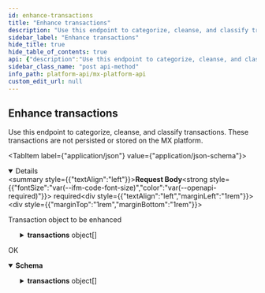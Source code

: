 ```yaml
---
id: enhance-transactions
title: "Enhance transactions"
description: "Use this endpoint to categorize, cleanse, and classify transactions. These transactions are not persisted or stored on the MX platform."
sidebar_label: "Enhance transactions"
hide_title: true
hide_table_of_contents: true
api: {"description":"Use this endpoint to categorize, cleanse, and classify transactions. These transactions are not persisted or stored on the MX platform.","operationId":"enhanceTransactions","requestBody":{"content":{"application/json":{"schema":{"properties":{"transactions":{"items":{"properties":{"amount":{"example":21.33,"type":"number"},"description":{"example":"ubr* pending.uber.com","type":"string"},"extended_transaction_type":{"example":"partner_transaction_type","type":"string"},"id":{"example":"ID-123","type":"string"},"memo":{"example":"Additional-information*on_transaction","type":"string"},"merchant_category_code":{"example":4121,"type":"integer"},"type":{"example":"DEBIT","type":"string"}},"required":["description","id"],"type":"object"},"type":"array"}},"type":"object"}}},"description":"Transaction object to be enhanced","required":true},"responses":{"200":{"content":{"application/vnd.mx.api.v1+json":{"schema":{"properties":{"transactions":{"items":{"properties":{"amount":{"example":21.33,"nullable":true,"type":"number"},"categorized_by":{"example":13,"nullable":true,"type":"integer"},"category":{"example":"Rental Car & Taxi","nullable":true,"type":"string"},"category_guid":{"example":"CAT-9588eaad-90a4-bb5c-66c8-1812503d0db8","nullable":true,"type":"string"},"described_by":{"example":6,"nullable":true,"type":"integer"},"description":{"example":"Uber","nullable":true,"type":"string"},"extended_transaction_type":{"example":"partner_transaction_type","nullable":true,"type":"string"},"id":{"example":"ID-123","nullable":true,"type":"string"},"is_bill_pay":{"example":false,"nullable":true,"type":"boolean"},"is_direct_deposit":{"example":false,"nullable":true,"type":"boolean"},"is_expense":{"example":false,"nullable":true,"type":"boolean"},"is_fee":{"example":false,"nullable":true,"type":"boolean"},"is_income":{"example":false,"nullable":true,"type":"boolean"},"is_international":{"example":false,"nullable":true,"type":"boolean"},"is_overdraft_fee":{"example":false,"nullable":true,"type":"boolean"},"is_payroll_advance":{"example":false,"nullable":true,"type":"boolean"},"is_subscription":{"example":false,"nullable":true,"type":"boolean"},"memo":{"example":"Additional-information*on_transaction","nullable":true,"type":"string"},"merchant_category_code":{"example":4121,"nullable":true,"type":"integer"},"merchant_guid":{"example":"MCH-14f25b63-ef47-a38e-b2b6-d02b280b6e4e","nullable":true,"type":"string"},"merchant_location_guid":{"example":"MCL-00024e59-18b5-4d79-b879-2a7896726fea","nullable":true,"type":"string"},"original_description":{"example":"ubr* pending.uber.com","nullable":true,"type":"string"},"type":{"example":"DEBIT","nullable":true,"type":"string"}},"type":"object"},"type":"array"}},"type":"object"}}},"description":"OK"}},"tags":["transactions"],"method":"post","path":"/transactions/enhance","servers":[{"url":"https://api.mx.com"},{"url":"https://int-api.mx.com"}],"security":[{"basicAuth":[]}],"securitySchemes":{"basicAuth":{"scheme":"basic","type":"http"}},"jsonRequestBodyExample":{"transactions":[{"amount":21.33,"description":"ubr* pending.uber.com","extended_transaction_type":"partner_transaction_type","id":"ID-123","memo":"Additional-information*on_transaction","merchant_category_code":4121,"type":"DEBIT"}]},"info":{"contact":{"name":"MX Platform API","url":"https://www.mx.com/products/platform-api"},"description":"The MX Platform API is a powerful, fully-featured API designed to make aggregating and enhancing financial data easy and reliable. It can seamlessly connect your app or website to tens of thousands of financial institutions.","title":"MX Platform API","version":"0.1.0"},"postman":{"name":"Enhance transactions","description":{"content":"Use this endpoint to categorize, cleanse, and classify transactions. These transactions are not persisted or stored on the MX platform.","type":"text/plain"},"url":{"path":["transactions","enhance"],"host":["{{baseUrl}}"],"query":[],"variable":[]},"header":[{"key":"Content-Type","value":"application/json"},{"key":"Accept","value":"application/vnd.mx.api.v1+json"}],"method":"POST","body":{"mode":"raw","raw":"\"\"","options":{"raw":{"language":"json"}}}}}
sidebar_class_name: "post api-method"
info_path: platform-api/mx-platform-api
custom_edit_url: null
---
```



## Enhance transactions



Use this endpoint to categorize, cleanse, and classify transactions. These transactions are not persisted or stored on the MX platform.

<MimeTabs><TabItem label={"application/json"} value={"application/json-schema"}><details style={{}} data-collapsed={false} open={true}><summary style={{"textAlign":"left"}}><strong>Request Body</strong><strong style={{"fontSize":"var(--ifm-code-font-size)","color":"var(--openapi-required)"}}> required</strong></summary><div style={{"textAlign":"left","marginLeft":"1rem"}}><div style={{"marginTop":"1rem","marginBottom":"1rem"}}>

Transaction object to be enhanced

</div></div><ul style={{"marginLeft":"1rem"}}><SchemaItem collapsible={true} className={"schemaItem"}><details style={{}}><summary style={{}}><strong>transactions</strong><span style={{"opacity":"0.6"}}> object[]</span></summary><div style={{"marginLeft":"1rem"}}><li><div style={{"fontSize":"var(--ifm-code-font-size)","opacity":"0.6","marginLeft":"-.5rem","paddingBottom":".5rem"}}>Array [</div></li><SchemaItem collapsible={false} name={"amount"} required={false} schemaName={"number"} qualifierMessage={undefined} schema={{"example":21.33,"type":"number"}}></SchemaItem><SchemaItem collapsible={false} name={"description"} required={true} schemaName={"string"} qualifierMessage={undefined} schema={{"example":"ubr* pending.uber.com","type":"string"}}></SchemaItem><SchemaItem collapsible={false} name={"extended_transaction_type"} required={false} schemaName={"string"} qualifierMessage={undefined} schema={{"example":"partner_transaction_type","type":"string"}}></SchemaItem><SchemaItem collapsible={false} name={"id"} required={true} schemaName={"string"} qualifierMessage={undefined} schema={{"example":"ID-123","type":"string"}}></SchemaItem><SchemaItem collapsible={false} name={"memo"} required={false} schemaName={"string"} qualifierMessage={undefined} schema={{"example":"Additional-information*on_transaction","type":"string"}}></SchemaItem><SchemaItem collapsible={false} name={"merchant_category_code"} required={false} schemaName={"integer"} qualifierMessage={undefined} schema={{"example":4121,"type":"integer"}}></SchemaItem><SchemaItem collapsible={false} name={"type"} required={false} schemaName={"string"} qualifierMessage={undefined} schema={{"example":"DEBIT","type":"string"}}></SchemaItem><li><div style={{"fontSize":"var(--ifm-code-font-size)","opacity":"0.6","marginLeft":"-.5rem"}}>]</div></li></div></details></SchemaItem></ul></details></TabItem></MimeTabs><div><ApiTabs><TabItem label={"200"} value={"200"}><div>

OK

</div><div><MimeTabs schemaType={"response"}><TabItem label={"application/vnd.mx.api.v1+json"} value={"application/vnd.mx.api.v1+json"}><SchemaTabs><TabItem label={"Schema"} value={"Schema"}><details style={{}} data-collapsed={false} open={true}><summary style={{"textAlign":"left"}}><strong>Schema</strong></summary><div style={{"textAlign":"left","marginLeft":"1rem"}}></div><ul style={{"marginLeft":"1rem"}}><SchemaItem collapsible={true} className={"schemaItem"}><details style={{}}><summary style={{}}><strong>transactions</strong><span style={{"opacity":"0.6"}}> object[]</span></summary><div style={{"marginLeft":"1rem"}}><li><div style={{"fontSize":"var(--ifm-code-font-size)","opacity":"0.6","marginLeft":"-.5rem","paddingBottom":".5rem"}}>Array [</div></li><SchemaItem collapsible={false} name={"amount"} required={false} schemaName={"number"} qualifierMessage={undefined} schema={{"example":21.33,"nullable":true,"type":"number"}}></SchemaItem><SchemaItem collapsible={false} name={"categorized_by"} required={false} schemaName={"integer"} qualifierMessage={undefined} schema={{"example":13,"nullable":true,"type":"integer"}}></SchemaItem><SchemaItem collapsible={false} name={"category"} required={false} schemaName={"string"} qualifierMessage={undefined} schema={{"example":"Rental Car & Taxi","nullable":true,"type":"string"}}></SchemaItem><SchemaItem collapsible={false} name={"category_guid"} required={false} schemaName={"string"} qualifierMessage={undefined} schema={{"example":"CAT-9588eaad-90a4-bb5c-66c8-1812503d0db8","nullable":true,"type":"string"}}></SchemaItem><SchemaItem collapsible={false} name={"described_by"} required={false} schemaName={"integer"} qualifierMessage={undefined} schema={{"example":6,"nullable":true,"type":"integer"}}></SchemaItem><SchemaItem collapsible={false} name={"description"} required={false} schemaName={"string"} qualifierMessage={undefined} schema={{"example":"Uber","nullable":true,"type":"string"}}></SchemaItem><SchemaItem collapsible={false} name={"extended_transaction_type"} required={false} schemaName={"string"} qualifierMessage={undefined} schema={{"example":"partner_transaction_type","nullable":true,"type":"string"}}></SchemaItem><SchemaItem collapsible={false} name={"id"} required={false} schemaName={"string"} qualifierMessage={undefined} schema={{"example":"ID-123","nullable":true,"type":"string"}}></SchemaItem><SchemaItem collapsible={false} name={"is_bill_pay"} required={false} schemaName={"boolean"} qualifierMessage={undefined} schema={{"example":false,"nullable":true,"type":"boolean"}}></SchemaItem><SchemaItem collapsible={false} name={"is_direct_deposit"} required={false} schemaName={"boolean"} qualifierMessage={undefined} schema={{"example":false,"nullable":true,"type":"boolean"}}></SchemaItem><SchemaItem collapsible={false} name={"is_expense"} required={false} schemaName={"boolean"} qualifierMessage={undefined} schema={{"example":false,"nullable":true,"type":"boolean"}}></SchemaItem><SchemaItem collapsible={false} name={"is_fee"} required={false} schemaName={"boolean"} qualifierMessage={undefined} schema={{"example":false,"nullable":true,"type":"boolean"}}></SchemaItem><SchemaItem collapsible={false} name={"is_income"} required={false} schemaName={"boolean"} qualifierMessage={undefined} schema={{"example":false,"nullable":true,"type":"boolean"}}></SchemaItem><SchemaItem collapsible={false} name={"is_international"} required={false} schemaName={"boolean"} qualifierMessage={undefined} schema={{"example":false,"nullable":true,"type":"boolean"}}></SchemaItem><SchemaItem collapsible={false} name={"is_overdraft_fee"} required={false} schemaName={"boolean"} qualifierMessage={undefined} schema={{"example":false,"nullable":true,"type":"boolean"}}></SchemaItem><SchemaItem collapsible={false} name={"is_payroll_advance"} required={false} schemaName={"boolean"} qualifierMessage={undefined} schema={{"example":false,"nullable":true,"type":"boolean"}}></SchemaItem><SchemaItem collapsible={false} name={"is_subscription"} required={false} schemaName={"boolean"} qualifierMessage={undefined} schema={{"example":false,"nullable":true,"type":"boolean"}}></SchemaItem><SchemaItem collapsible={false} name={"memo"} required={false} schemaName={"string"} qualifierMessage={undefined} schema={{"example":"Additional-information*on_transaction","nullable":true,"type":"string"}}></SchemaItem><SchemaItem collapsible={false} name={"merchant_category_code"} required={false} schemaName={"integer"} qualifierMessage={undefined} schema={{"example":4121,"nullable":true,"type":"integer"}}></SchemaItem><SchemaItem collapsible={false} name={"merchant_guid"} required={false} schemaName={"string"} qualifierMessage={undefined} schema={{"example":"MCH-14f25b63-ef47-a38e-b2b6-d02b280b6e4e","nullable":true,"type":"string"}}></SchemaItem><SchemaItem collapsible={false} name={"merchant_location_guid"} required={false} schemaName={"string"} qualifierMessage={undefined} schema={{"example":"MCL-00024e59-18b5-4d79-b879-2a7896726fea","nullable":true,"type":"string"}}></SchemaItem><SchemaItem collapsible={false} name={"original_description"} required={false} schemaName={"string"} qualifierMessage={undefined} schema={{"example":"ubr* pending.uber.com","nullable":true,"type":"string"}}></SchemaItem><SchemaItem collapsible={false} name={"type"} required={false} schemaName={"string"} qualifierMessage={undefined} schema={{"example":"DEBIT","nullable":true,"type":"string"}}></SchemaItem><li><div style={{"fontSize":"var(--ifm-code-font-size)","opacity":"0.6","marginLeft":"-.5rem"}}>]</div></li></div></details></SchemaItem></ul></details></TabItem><TabItem label={"Example (from schema)"} value={"Example (from schema)"}><ResponseSamples responseExample={"{\n  \"transactions\": [\n    {\n      \"amount\": 21.33,\n      \"categorized_by\": 13,\n      \"category\": \"Rental Car & Taxi\",\n      \"category_guid\": \"CAT-9588eaad-90a4-bb5c-66c8-1812503d0db8\",\n      \"described_by\": 6,\n      \"description\": \"Uber\",\n      \"extended_transaction_type\": \"partner_transaction_type\",\n      \"id\": \"ID-123\",\n      \"is_bill_pay\": false,\n      \"is_direct_deposit\": false,\n      \"is_expense\": false,\n      \"is_fee\": false,\n      \"is_income\": false,\n      \"is_international\": false,\n      \"is_overdraft_fee\": false,\n      \"is_payroll_advance\": false,\n      \"is_subscription\": false,\n      \"memo\": \"Additional-information*on_transaction\",\n      \"merchant_category_code\": 4121,\n      \"merchant_guid\": \"MCH-14f25b63-ef47-a38e-b2b6-d02b280b6e4e\",\n      \"merchant_location_guid\": \"MCL-00024e59-18b5-4d79-b879-2a7896726fea\",\n      \"original_description\": \"ubr* pending.uber.com\",\n      \"type\": \"DEBIT\"\n    }\n  ]\n}"} language={"json"}></ResponseSamples></TabItem></SchemaTabs></TabItem></MimeTabs></div></TabItem></ApiTabs></div>
      
